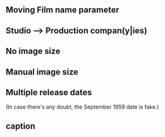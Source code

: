 {{Testcases notice}}

==Moving Film name parameter==
{{Testcase table
| name = Spirited Away
| film name = {{Film name| kanji = 千と千尋の神隠し
| romaji = Sen to Chihiro no Kamikakushi}}
| image = Plan nine from outer space.jpg
| image_size = 215px
| alt = A young girl dressed in work clothes is standing in front of an image containing a group of pigs and the city behind her. Text below reveal the title and film credits, with the tagline to the girl's right.
| caption = Japanese release poster
| director = [[Hayao Miyazaki]] 
| producer = [[Toshio Suzuki (producer)|Toshio Suzuki]]
| writer = Hayao Miyazaki
| starring = {{Plainlist|
*[[Rumi Hiiragi]]
*[[Miyu Irino]]
*[[Mari Natsuki]]
*Takeshi Naito
*[[Yasuko Sawaguchi]]
*Tsunehiko Kamijō
*Takehiko Ono
*[[Bunta Sugawara]]}}
| music = [[Joe Hisaishi]]
| cinematography = Atsushi Okui
| editing = [[Takeshi Seyama]]
| studio = [[Studio Ghibli]]
| distributor = [[Toho]]
| released = {{film date|2001|7|20}} <!--First and country of origin releases only per WP:FILMRELEASE. -->
| runtime = 124 minutes
| country = Japan
| language = Japanese, English
| budget = {{Plainlist|<!-- This is the reported PRODUCTION budget that is recorded in this citation. -->
*[[Japanese yen|¥]]1.9 billion
*([[United States dollar|US$]]19 million)<ref name=variety /> }}
| gross = $330 million<ref name=gross/><!-- Do not replace this figure with the one from Box Office Mojo. BOM stopped tracking the film in early 2002 before the end of its run. -->
|}}


== Studio --> Production compan(y|ies) ==

{{colbegin|2}}
{{Testcase table |_caption=
<!-- Infobox film -->
| studio = Studio XYZ
| name = Plan 9 from Outer Space
| director = [[Edward D. Wood Jr.]]
| producer = J. Edward Reynolds
| writer = [[Edward D. Wood Jr.]]
| narrator = [[The Amazing Criswell|Criswell]]
| music = Frank Worth
| cinematography = [[William C. Thompson]]
| editing = [[Edward D. Wood Jr.]]
| distributor = Distributors Corporation of America
}}
{{Testcase table |_caption=
<!-- Infobox film -->
| production companies = {{startplainlist}}
* Studio A
* Studio B
* Studio C
{{endplainlist}}
| name = Plan 9 from Outer Space
| director = [[Edward D. Wood Jr.]]
| producer = J. Edward Reynolds
| writer = [[Edward D. Wood Jr.]]
| narrator = [[The Amazing Criswell|Criswell]]
| music = Frank Worth
| cinematography = [[William C. Thompson]]
| editing = [[Edward D. Wood Jr.]]
| distributor = Distributors Corporation of America
| released = July, 1959
}}
{{colend}}

== No image size ==

{{Testcase table |_caption=
<!-- Infobox film -->
| name = Plan 9 from Outer Space
| image = Plan nine from outer space.jpg
| alt = "PLAN 9 FROM OUTER SPACE" in large red letters adorns a beam from a night sky containing spacecraft and warplanes. The foreground has the head of a man in a bubble-headed red spacesuit, a caped vampire attacking a victim, a seductive vampiress, and gravediggers at work. Above the title is "UNSPEAKABLE HORRORS FROM OUTER SPACE PARALYZE THE LIVING AND RESURRECT THE DEAD!"; below are "BELA LUGOSI", "VAMPIRA", and "LYLE TALBOT". This movie poster is cheaply printed:
the only colors are blue, red, and the yellowed background.
| caption = Theatrical release poster
| director = [[Edward D. Wood Jr.]]
| producer = J. Edward Reynolds
| writer = [[Edward D. Wood Jr.]]
| narrator = [[The Amazing Criswell|Criswell]]
| starring = {{ublist|class=nowrap |[[Gregory Walcott]] |Mona McKinnon |[[Tom Keene (actor)|Tom Keene]] |[[Tor Johnson]] |[[Dudley Manlove]] |Joanna Lee |[[Bunny Breckinridge|John Breckinridge]] |[[Maila Nurmi|Vampira]] |[[Béla Lugosi]]}}
| music = Frank Worth
| cinematography = [[William C. Thompson]]
| editing = [[Edward D. Wood Jr.]]
| distributor = Distributors Corporation of America
| released = July, 1959
| runtime = 79 min.
| country = [[United States]]
| language = [[English language|English]]
| budget = $60,000
}}

== Manual image size ==

{{Testcase table |_caption=
<!-- Infobox film -->
| name = Plan 9 from Outer Space
| image = Plan nine from outer space.jpg
| image_size = 310px
| alt = "PLAN 9 FROM OUTER SPACE" in large red letters adorns a beam from a night sky containing spacecraft and warplanes. The foreground has the head of a man in a bubble-headed red spacesuit, a caped vampire attacking a victim, a seductive vampiress, and gravediggers at work. Above the title is "UNSPEAKABLE HORRORS FROM OUTER SPACE PARALYZE THE LIVING AND RESURRECT THE DEAD!"; below are "BELA LUGOSI", "VAMPIRA", and "LYLE TALBOT". This movie poster is cheaply printed:
the only colors are blue, red, and the yellowed background.
| caption = Theatrical release poster
| director = [[Edward D. Wood Jr.]]
| producer = J. Edward Reynolds
| writer = [[Edward D. Wood Jr.]]
| narrator = [[The Amazing Criswell|Criswell]]
| starring = {{ublist|class=nowrap |[[Gregory Walcott]] |Mona McKinnon |[[Tom Keene (actor)|Tom Keene]] |[[Tor Johnson]] |[[Dudley Manlove]] |Joanna Lee |[[Bunny Breckinridge|John Breckinridge]] |[[Maila Nurmi|Vampira]] |[[Béla Lugosi]]}}
| music = Frank Worth
| cinematography = [[William C. Thompson]]
| editing = [[Edward D. Wood Jr.]]
| distributor = Distributors Corporation of America
| released = July, 1959
| runtime = 79 min.
| country = [[United States]]
| language = [[English language|English]]
| budget = $60,000
}}

== Multiple release dates ==
(In case there's any doubt, the September 1959 date is fake.)

{{Testcase table |_caption=
<!-- Infobox film -->
| name = Plan 9 from Outer Space
| image = Plan nine from outer space.jpg
| alt = "PLAN 9 FROM OUTER SPACE" in large red letters adorns a beam from a night sky containing spacecraft and warplanes. The foreground has the head of a man in a bubble-headed red spacesuit, a caped vampire attacking a victim, a seductive vampiress, and gravediggers at work. Above the title is "UNSPEAKABLE HORRORS FROM OUTER SPACE PARALYZE THE LIVING AND RESURRECT THE DEAD!"; below are "BELA LUGOSI", "VAMPIRA", and "LYLE TALBOT". This movie poster is cheaply printed:
the only colors are blue, red, and the yellowed background.
| caption = Theatrical release poster
| director = [[Edward D. Wood Jr.]]
| producer = J. Edward Reynolds
| writer = [[Edward D. Wood Jr.]]
| narrator = [[The Amazing Criswell|Criswell]]
| starring = {{ublist|class=nowrap |[[Gregory Walcott]] |Mona McKinnon |[[Tom Keene (actor)|Tom Keene]] |[[Tor Johnson]] |[[Dudley Manlove]] |Joanna Lee |[[Bunny Breckinridge|John Breckinridge]] |[[Maila Nurmi|Vampira]] |[[Béla Lugosi]]}}
| music = Frank Worth
| cinematography = [[William C. Thompson]]
| editing = [[Edward D. Wood Jr.]]
| distributor = Distributors Corporation of America
| released = {{ublist|class=nowrap |July, 1959 |September, 1959}}
| releasedplural = yes
| runtime = 79 min.
| country = [[United States]]
| language = [[English language|English]]
| budget = $60,000
}}

== caption ==

{{Testcase table |_caption=
<!-- Infobox film -->
| name = Plan 9 from Outer Space
| image = Plan nine from outer space.jpg
| caption = A caption that is deliberately long in order to see what happens as regards linewrapping.
| director = [[Edward D. Wood Jr.]]
| producer = J. Edward Reynolds
| writer = [[Edward D. Wood Jr.]]
| narrator = [[The Amazing Criswell|Criswell]]
| music = Frank Worth
| cinematography = [[William C. Thompson]]
| editing = [[Edward D. Wood Jr.]]
| distributor = Distributors Corporation of America
}}